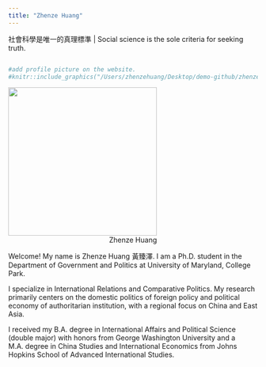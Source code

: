 ```yaml
---
title: "Zhenze Huang"
---
```


社會科學是唯一的真理標準 | Social science is the sole criteria for seeking truth. 

```r

```

```r
#add profile picture on the website.
#knitr::include_graphics("/Users/zhenzehuang/Desktop/demo-github/zhenzehuangwe#bsite2/Zhenze.png")


```

![](Zhenze.jpeg){width="300"}
<div style='text-align:center;'>Zhenze Huang</div>

Welcome! My name is Zhenze Huang 黃臻澤. I am a Ph.D. student in the Department of Government and Politics at University of Maryland, College Park. 

I specialize in International Relations and Comparative Politics. My research primarily centers on the domestic politics of foreign policy and political economy of authoritarian institution, with a regional focus on China and East Asia. 

I received my B.A. degree in International Affairs and Political Science (double major) with honors from George Washington University and a M.A. degree in China Studies and International Economics from Johns Hopkins School of Advanced International Studies. 



